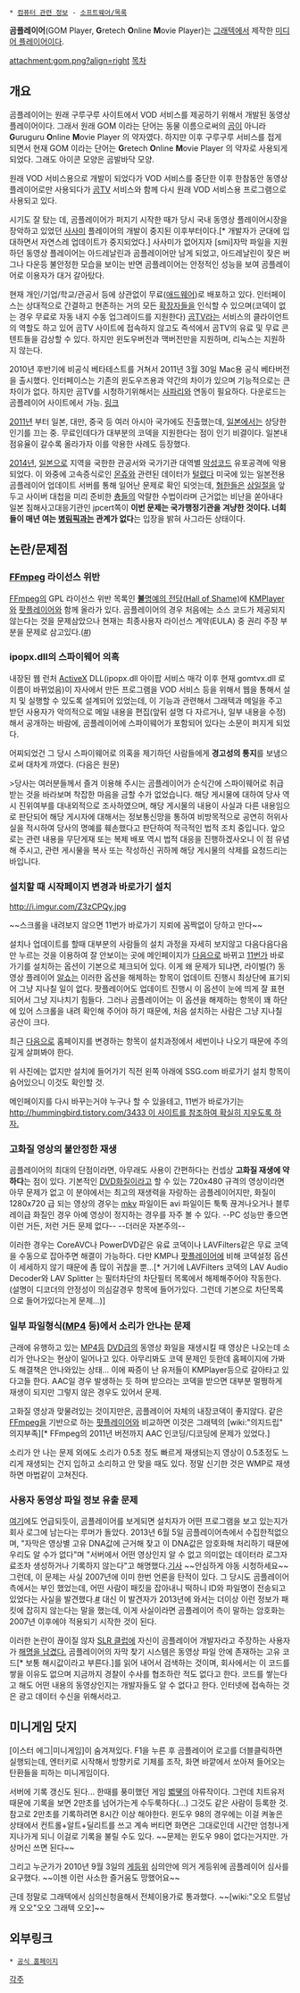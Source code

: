  * [[컴퓨터 관련 정보]] - [[소프트웨어/목록]]

'''곰플레이어'''(GOM Player, '''G'''retech '''O'''nline '''M'''ovie Player)는 [[그래텍]]에서 제작한 [[미디어 플레이어]]이다. 

attachment:gom.png?align=right [[목차]]
== 개요 ==
곰플레이어는 원래 구루구루 사이트에서 VOD 서비스를 제공하기 위해서 개발된 동영상 플레이어이다. 그래서 원래 GOM 이라는 단어는 동물 이름으로써의 [[곰]]이 아니라 '''G'''uruguru '''O'''nline '''M'''ovie Player 의 약자였다. 하지만 이후 구루구루 서비스를 접게 되면서 현재 GOM 이라는 단어는 '''G'''retech '''O'''nline '''M'''ovie Player 의 약자로 사용되게 되었다. 그래도 아이콘 모양은 곰발바닥 모양.

원래 VOD 서비스용으로 개발이 되었다가 VOD 서비스를 중단한 이후 한참동안 동영상 플레이어로만 사용되다가 [[곰TV]] 서비스와 함께 다시 원래 VOD 서비스용 프로그램으로 사용되고 있다.

시기도 잘 탔는 데, 곰플레이어가 퍼지기 시작한 때가 당시 국내 동영상 플레이어시장을 장악하고 있었던 [[사사미]] 플레이어의 개발이 중지된 이후부터이다.[* 개발자가 군대에 입대하면서 자연스레 업데이트가 중지되었다.] 사사미가 없어지자 [smi]자막 파일을 지원하던 동영상 플레이어는 아드레날린과 곰플레이어만 남게 되었고, 아드레날린이 잦은 버그나 다운등 불안정한 모습을 보이는 반면 곰플레이어는 안정적인 성능을 보여 곰플레이어로 이용자가 대거 갈아탔다.

현재 개인/기업/학교/관공서 등에 상관없이 무료([[애드웨어]])로 배포하고 있다. 인터페이스는 상대적으로 간결하고 현존하는 거의 모든 [[확장자]]들을 인식할 수 있으며(코덱이 없는 경우 무료로 자동 내지 수동 업그레이드를 지원한다) [[곰TV]]라는 서비스의 클라이언트의 역할도 하고 있어 곰TV 사이트에 접속하지 않고도 즉석에서 곰TV의 유료 및 무료 콘텐트들을 감상할 수 있다. 하지만 윈도우버전과 맥버전만을 지원하며, 리눅스는 지원하지 않는다.

2010년 후반기에 비공식 베타테스트를 거쳐서 2011년 3월 30일 Mac용 공식 베타버전을 출시했다. 인터페이스는 기존의 윈도우즈용과 약간의 차이가 있으며 기능적으로는 큰 차이가 없다. 하지만 곰TV를 시청하기위해서는 [[사파리]]와 연동이 필요하다. 다운로드는 곰플레이어 사이트에서 가능. [http://gom2.gomtv.com/release/gom_player_mac.htm 링크]

[[2011년]] 부터 일본, 대만, 중국 등 여러 아시아 국가에도 진출했는데, [[일본]]에서는 상당한 인기를 끄는 중. 무료인데다가 대부분의 코덱을 지원한다는 점이 인기 비결이다. 일본내 점유율이 갈수록 올라가자 이를 악용한 사례도 등장했다.

[[2014년]], [[일본]]으로 지역을 국한한 관공서와 국가기관 대역별 [[악성코드]] 유포공격에 악용되었다. 이 와중에 고속증식로인 [[몬쥬]]와 관련된 데이터가 [http://www.boannews.com/media/view.asp?idx=39531 털렸다] 미국에 있는 일본전용 곰플레이어 업데이트 서버를 통해 일어난 문제로 확인 되엇는데, [[혐한]]들은 [[삼일절]]을 앞두고 사이버 대첩을 미리 준비한 [[춍]]들의 악랄한 수법이라며 근거없는 비난을 쏟아내다 일본 침해사고대응기관인 jpcert쪽이 '''이번 문제는 국가행정기관을 겨냥한 것이다. 너희들이 매년 여는 [[병림픽]]과는 관계가 없다'''는 입장을 밝혀 사그라든 상태이다.

== 논란/문제점 ==
=== [[FFmpeg]] 라이선스 위반 ===
[[FFmpeg]]의 GPL 라이선스 위반 목록인 [http://www.ffmpeg.org/shame.html '''불'''명예의 전당(Hall of Shame)]에 [[KMPlayer]]와 [[팟플레이어]]와 함께 올라가 있다. 곰플레이어의 경우 처음에는 소스 코드가 제공되지 않는다는 것을 문제삼았으나 현재는 최종사용자 라이선스 계약(EULA) 중 권리 주장 부분을 문제로 삼고있다.([https://roundup.libav.org/issue112 #])
=== ipopx.dll의 스파이웨어 의혹 ===
내장된 웹 런처 [[ActiveX]] DLL(ipopx.dll 아이팝 서비스 매각 이후 현재 gomtvx.dll 로 이름이 바뀌었음)이 자사에서 만든 프로그램을 VOD 서비스 등을 위해서 웹을 통해서 설치 및 실행할 수 있도록 설계되어 있었는데, 이 기능과 관련해서 그래텍과 메일을 주고 받던 사용자가 악의적으로 메일 내용을 편집(앞뒤 설명 다 자르거나, 일부 내용을 수정) 해서 공개하는 바람에, 곰플레이어에 스파이웨어가 포함되어 있다는 소문이 퍼지게 되었다.

어찌되었건 그 당시 스파이웨어로 의혹을 제기하던 사람들에게 '''경고성의 통지'''를 보냄으로써 대차게 까였다. (다음은 원문)

>당사는 여러분들께서 즐겨 이용해 주시는 곰플레이어가 순식간에 스파이웨어로 취급받는 것을 바라보며 착잡한 마음을 금할 수가 없었습니다. 해당 게시물에 대하여 당사 역시 진위여부를 대내외적으로 조사하였으며, 해당 게시물의 내용이 사실과 다른 내용임으로 판단되어 해당 게시자에 대해서는 정보통신망을 통하여 비방목적으로 공연히 허위사실을 적시하여 당사의 명예를 훼손했다고 판단하여 적극적인 법적 조치 중입니다. 앞으로는 관련 내용을 무단게재 또는 복제 배포 역시 법적 대응을 진행하겠사오니 이 점 유념해 주시고, 관련 게시물을 복사 또는 작성하신 귀하께 해당 게시물의 삭제를 요청드리는 바입니다.
=== 설치할 때 시작페이지 변경과 바로가기 설치 ===
http://i.imgur.com/Z3zCPQy.jpg

~~스크롤을 내려보지 않으면 11번가 바로가기 지뢰에 꼼짝없이 당하고 만다~~

설치나 업데이트를 할때 대부분의 사람들의 설치 과정을 자세히 보지않고 다음다음다음만 누르는 것을 이용하여 잘 안보이는 곳에 메인페이지가 [[다음]]으로 바뀌고 [[11번가]] 바로가기를 설치하는 옵션이 기본으로 체크되어 있다. 이게 왜 문제가 되냐면, 라이벌(?) 동영상 플레이어 [[알쇼]]는 이러한 옵션을 해제하는 항목이 업데이트 진행시 최상단에 표기되어 그냥 지나칠 일이 없다. 팟플레이어도 업데이트 진행시 이 옵션이 눈에 띄게 잘 표현되어서 그냥 지나치기 힘들다. 그러나 곰플레이어는 이 옵션을 해제하는 항목이 꽤 하단에 있어 스크롤을 내려 확인해 주어야 하기 때문에, 처음 설치하는 사람은 그냥 지나칠 공산이 크다. 

최근 [[다음]]으로 홈페이지를 변경하는 항목이 설치과정에서 세번이나 나오기 때문에 주의깊게 살펴봐야 한다.

위 사진에는 없지만 설치에 들어가기 직전 왼쪽 아래에 SSG.com 바로가기 설치 항목이 숨어있으니 이것도 확인할 것.

메인페이지를 다시 바꾸는거야 누구나 할 수 있을테고, 11번가 바로가기는 [[http://hummingbird.tistory.com/3433 이 사이트를 참조하여 확실히 지우도록 하자.]]
=== 고화질 영상의 불안정한 재생 ===
곰플레이어의 최대의 단점이라면, 아무래도 사용이 간편하다는 컨셉상 '''고화질 재생에 약하다'''는 점이 있다. 기본적인 [[DVD]]화질이라고 할 수 있는 720x480 규격의 영상이라면 아무 문제가 없고 이 분야에서는 최고의 재생력을 자랑하는 곰플레이어지만, 화질이 1280x720 급 되는 영상의 경우는 [[mkv]] 파일이든 avi 파일이든 툭툭 끊겨나오거나 블루레이급 화질인 경우 아예 영상이 정지하는 경우를 자주 볼 수 있다. --PC 성능만 좋으면 이런 거든, 저런 거든 문제 없다-- --더러운 자본주의--

이러한 경우는 CoreAVC나 PowerDVD같은 유료 코덱이나 LAVFilters같은 무료 코덱을 수동으로 잡아주면 해결이 가능하다. 다만 KMP나 [[팟플레이어]]에 비해 코덱설정 옵션이 세세하지 않기 때문에 좀 많이 귀찮을 뿐...[* 거기에 LAVFilters 코덱의 LAV Audio  Decoder와 LAV Splitter 는 필터차단의 차단필터 목록에서 해제해주어야 작동한다.(설명이 디코더의 안정성이 의심갈경우 항목에 들어가있다. 그런데 기본으로 차단목록으로 들어가있다는게 문제...)]
=== 일부 파일형식([[MP4]] 등)에서 소리가 안나는 문제 ===
근래에 유행하고 있는 [[MP4]]등 [[DVD]]급의 동영상 화일을 재생시킬 때 영상은 나오는데 소리가 안나오는 현상이 일어나고 있다. 아무리봐도 코덱 문제인 듯한데 홈페이지에 가봐도 해결책은 안나와있는 상태... 이에 짜증이 난 유저들이 KMPlayer등으로 갈아타고 있다고들 한다. AAC일 경우 발생하는 듯 하며 받으라는 코덱을 받으면 대부분 멀쩡하게 재생이 되지만 그렇지 않은 경우도 있어서 문제. 

고화질 영상과 맞물려있는 것이지만은, 곰플레이어 자체의 내장코덱이 좋지않다. 같은 [[FFmpeg]]을 기반으로 하는 [[팟플레이어]]와 비교하면 이것은 그래텍의 [wiki:"의지드립" 의지부족][* FFmpeg의 2011년 버전까지 AAC 인코딩/디코딩에 문제가 있었다.]

소리가 안 나는 문제 외에도 소리가 0.5초 정도 빠르게 재생되는지 영상이 0.5초정도 느리게 재생되는 건지 입하고 소리하고 안 맞을 때도 있다. 정말 신기한 것은 WMP로 재생하면 마법같이 고쳐진다.
=== 사용자 동영상 파일 정보 유출 문제 ===
[http://kldp.org/node/84584 여기]에도 언급되듯이, 곰플레이어를 보게되면 설치자가 어떤 프로그램을 보고 있는지가 회사 로그에 남는다는 루머가 돌았다. 2013년 6월 5일 곰플레이어측에서 수집한적없으며, "자막은 영상별 고유 DNA값에 근거해 찾고 이 DNA값은 암호화해 처리하기 때문에 우리도 알 수가 없다"며 "서버에서 어떤 영상인지 알 수 없고 의미없는 데이터라 로그자료조차 생성하거나 기록하지 않는다"고 해명했다.[http://news1.kr/articles/1164072 기사] ~~안심하게 야동 시청하세요~~ 그런데, 이 문제는 사실 2007년에 이미 한번 언론을 탄적이 있다. 그 당시도 곰플레이어 측에서는 부인 했었는데, 어떤 사람이 패킷을 잡아내니 떡하니 ID와 파일명이 전송되고 있었다는 사실을 발견했다.[http://sinyju.tistory.com/47 #] 대신 이 발견자가 2013년에 와서는 더이상 이런 정보가 패킷에 잡히지 않는다는 말을 했는데, 이게 사실이라면 곰플레이어 측이 말하는 암호화는 2007년 이후에야 적용되기 시작한 것이 된다.

이러한 논란이 끊이질 않자 [[SLR 클럽]]에 자신이 곰플레이어 개발자라고 주장하는 사용자가 [http://www.slrclub.com/bbs/vx2.php?id=free&no=27060504 해명을 남겼다.] 곰플레이어의 자막 찾기 시스템은 동영상 파일 안에 존재하는 고유 코드[* 보통 해시값이라고 부른다.]를 읽어 내어서 검색하는 것이며, 회사에서는 이 코드를 쌓을 이유도 없으며 지금까지 경찰이 수사를 협조하란 적도 없다고 한다. 코드를 쌓는다고 해도 어떤 내용의 동영상인지는 개발자들도 알 수 없다고 한다. 인터넷에 접속하는 것은 광고 데이터 수신을 위해서라고.
== 미니게임 닷지 ==
[이스터 에그|미니게임]이 숨겨져있다. F1을 누른 후 곰플레이어 로고를 더블클릭하면 실행되는데, 엔터키로 시작해서 방향키로 기체를 조작, 화면 바깥에서 쏘아져 들어오는 탄환들을 피하는 미니게임이다.

서버에 기록 갱신도 된다... 한때를 풍미했던 게임 [[벫똏]]의 아류작이다. 그런데 치트유저때문에 기록을 보면 2만초를 넘어가는게 수두룩하다(...) 그것도 같은 사람이 등록한 것. 참고로 2만초를 기록하려면 8시간 이상 해야한다. 윈도우 98의 경우에는 이걸 켜놓은 상태에서 컨트롤+알트+딜리트를 쓰고 계속 버티면 화면은 그대로인데 시간만 엄청나게 지나가게 되니 이걸로 기록을 불릴 수도 있다. ~~문제는 윈도우 98이 없다는거지만. 가상머신 쓰면 된다~~

그리고 누군가가 2010년 9월 3일의 [[게등위]] 심의안에 의거 게등위에 곰플레이어 심사를 요구했다. ~~이젠 이런 사소한 즐거움도 망했어요~~

근데 정말로 그래텍에서 심의신청을해서 전체이용가로 통과했다. ~~[wiki:"오오 트럴남캐 오오"오오 그래텍 오오]~~

== 외부링크 ==
 * [http://gom2.gomtv.com/release/gom_player.htm 공식 홈페이지]
[[각주]]
